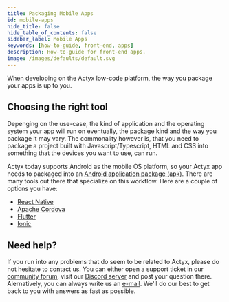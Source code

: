 ```yaml
---
title: Packaging Mobile Apps
id: mobile-apps
hide_title: false
hide_table_of_contents: false
sidebar_label: Mobile Apps
keywords: [how-to-guide, front-end, apps]
description: How-to-guide for front-end apps.
image: /images/defaults/default.svg
---
```


When developing on the Actyx low-code platform, the way you package your apps is up to you.

## Choosing the right tool

Depenging on the use-case, the kind of application and the operating system your app will run on eventually, the package kind and the way you package it may vary.
The commonality however is, that you need to package a project built with Javascript/Typescript, HTML and CSS into something that the devices you want to use, can run.

Actyx today supports Android as the mobile OS platform, so your Actyx app needs to packaged into an [Android application package (apk)](https://en.wikipedia.org/wiki/Android_application_package).
There are many tools out there that specialize on this workflow.
Here are a couple of options you have:

- [React Native](https://reactnative.dev/)
- [Apache Cordova](https://cordova.apache.org/)
- [Flutter](https://flutter.dev/docs)
- [Ionic](https://ionicframework.com/)

## Need help?

If you run into any problems that do seem to be related to Actyx, please do not hesitate to contact us.
You can either open a support ticket in our [community forum](https://community.actyx.com), visit our [Discord server](https://discord.gg/262yJhc) and post your question there.
Alernatively, you can always write us an [e-mail](mailto:developer@actyx.io).
We'll do our best to get back to you with answers as fast as possible.
